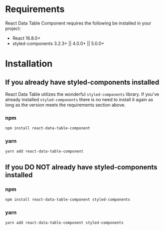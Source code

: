 
<Meta title="Getting Started/Installation" id="getting-started-installation" />

# Requirements

React Data Table Component requires the following be installed in your project:

- React 16.8.0+
- styled-components 3.2.3+ || 4.0.0+ || 5.0.0+


# Installation

## If you already have styled-components installed

React Data Table utilizes the wonderful `styled-components` library. If you've already installed `styled-components` there is no need to install it again as long as the version meets the requirements section above.

### npm

```sh
npm install react-data-table-component
```

### yarn

```sh
yarn add react-data-table-component
```

## If you DO NOT already have styled-components installed

### npm

```sh
npm install react-data-table-component styled-components
```

### yarn

```sh
yarn add react-data-table-component styled-components
```